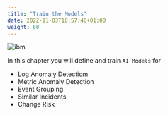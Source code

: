 ```yaml
---
title: "Train the Models"
date: 2022-11-03T10:57:46+01:00
weight: 60
---
```




![ibm](./../images/ibm/automation-welcome-tour.gif)

In this chapter you will define and train `AI Models` for
  - Log Anomaly Detectiom
  - Metric Anomaly Detection
  - Event Grouping
  - Similar Incidents
  - Change Risk 